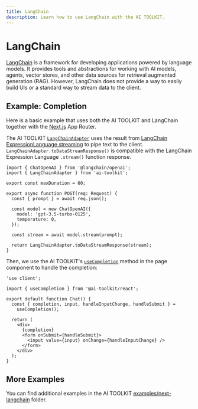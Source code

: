 ```yaml
---
title: LangChain
description: Learn how to use LangChain with the AI TOOLKIT.
---
```


# LangChain

[LangChain](https://js.langchain.com/docs/) is a framework for developing applications powered by language models.
It provides tools and abstractions for working with AI models, agents, vector stores, and other data sources for retrieval augmented generation (RAG).
However, LangChain does not provide a way to easily build UIs or a standard way to stream data to the client.

## Example: Completion

Here is a basic example that uses both the AI TOOLKIT and LangChain together with the [Next.js](https://nextjs.org/docs) App Router.

The AI TOOLKIT [`LangChainAdapter`](/docs/reference/stream-helpers/langchain-adapter) uses the result from [LangChain ExpressionLanguage streaming](https://js.langchain.com/docs/expression_language/streaming) to pipe text to the client.
`LangChainAdapter.toDataStreamResponse()` is compatible with the LangChain Expression Language `.stream()` function response.

```tsx filename="app/api/completion/route.ts" highlight={"16"}
import { ChatOpenAI } from '@langchain/openai';
import { LangChainAdapter } from 'ai-toolkit';

export const maxDuration = 60;

export async function POST(req: Request) {
  const { prompt } = await req.json();

  const model = new ChatOpenAI({
    model: 'gpt-3.5-turbo-0125',
    temperature: 0,
  });

  const stream = await model.stream(prompt);

  return LangChainAdapter.toDataStreamResponse(stream);
}
```

Then, we use the AI TOOLKIT's [`useCompletion`](/docs/ai-toolkit-ui/completion) method in the page component to handle the completion:

```tsx filename="app/page.tsx"
'use client';

import { useCompletion } from '@ai-toolkit/react';

export default function Chat() {
  const { completion, input, handleInputChange, handleSubmit } =
    useCompletion();

  return (
    <div>
      {completion}
      <form onSubmit={handleSubmit}>
        <input value={input} onChange={handleInputChange} />
      </form>
    </div>
  );
}
```

## More Examples

You can find additional examples in the AI TOOLKIT [examples/next-langchain](https://github.com/khulnasoft/ai/tree/main/examples/next-langchain) folder.
